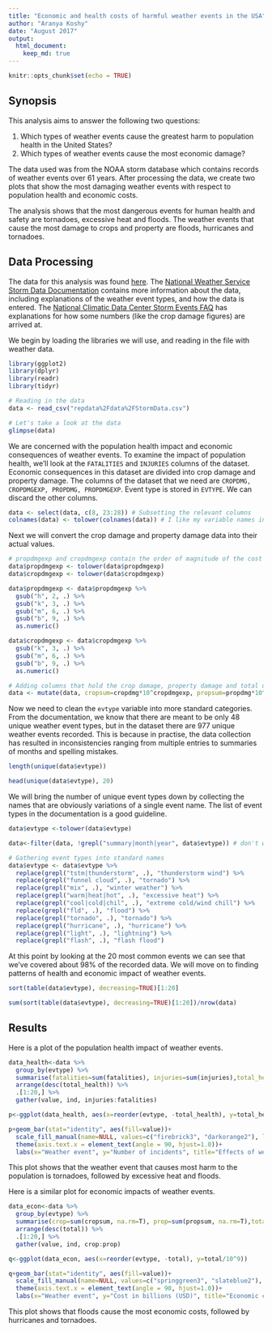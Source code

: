 ```yaml
---
title: "Economic and health costs of harmful weather events in the USA"
author: "Aranya Koshy"
date: "August 2017"
output: 
  html_document:
    keep_md: true
---
```


```r
knitr::opts_chunk$set(echo = TRUE)
```

## Synopsis

This analysis aims to answer the following two questions:

1. Which types of weather events cause the greatest harm to population health in the United States?
2. Which types of weather events cause the most economic damage?

The data used was from the NOAA storm database which contains records of weather events over 61 years. After processing the data, we create two plots that show the most damaging weather events with respect to population health and economic costs.

The analysis shows that the most dangerous events for human health and safety are tornadoes, excessive heat and floods. The weather events that cause the most damage to crops and property are floods, hurricanes and tornadoes.

## Data Processing

The data for this analysis was found [here](https://d396qusza40orc.cloudfront.net/repdata%2Fdata%2FStormData.csv.bz2). The [National Weather Service Storm Data Documentation](https://d396qusza40orc.cloudfront.net/repdata%2Fpeer2_doc%2Fpd01016005curr.pdf) contains more information about the data, including explanations of the weather event types, and how the data is entered. The [National Climatic Data Center Storm Events FAQ](https://d396qusza40orc.cloudfront.net/repdata%2Fpeer2_doc%2FNCDC%20Storm%20Events-FAQ%20Page.pdf) has explanations for how some numbers (like the crop damage figures) are arrived at.

We begin by loading the libraries we will use, and reading in the file with weather data.

```r
library(ggplot2)
library(dplyr)
library(readr)
library(tidyr)

# Reading in the data
data <- read_csv("repdata%2Fdata%2FStormData.csv")

# Let's take a look at the data
glimpse(data)
```

We are concerned with the population health impact and economic consequences of weather events. To examine the impact of population health, we'll look at the `FATALITIES` and `INJURIES` columns of the dataset. Economic consequences in this dataset are divided into crop damage and property damage. The columns of the dataset that we need are `CROPDMG, CROPDMGEXP, PROPDMG, PROPDMGEXP`. Event type is stored in `EVTYPE`. We can discard the other columns.

```r
data <- select(data, c(8, 23:28)) # Subsetting the relevant columns
colnames(data) <- tolower(colnames(data)) # I like my variable names in lowercase
```

Next we will convert the crop damage and property damage data into their actual values.

```r
# propdmgexp and cropdmgexp contain the order of magnitude of the cost
data$propdmgexp <- tolower(data$propdmgexp)
data$cropdmgexp <- tolower(data$cropdmgexp)

data$propdmgexp <- data$propdmgexp %>%
  gsub("h", 2, .) %>%
  gsub("k", 3, .) %>%
  gsub("m", 6, .) %>%
  gsub("b", 9, .) %>%
  as.numeric()

data$cropdmgexp <- data$cropdmgexp %>%
  gsub("k", 3, .) %>%
  gsub("m", 6, .) %>%
  gsub("b", 9, .) %>%
  as.numeric()

# Adding columns that hold the crop damage, property damage and total damage amounts
data <- mutate(data, cropsum=cropdmg*10^cropdmgexp, propsum=propdmg*10^propdmgexp, damage=apply(cbind(cropsum, propsum), 1, sum, na.rm=TRUE))

```

Now we need to clean the `evtype` variable into more standard categories. From the documentation, we know that there are meant to be only 48 unique weather event types, but in the dataset there are 977 unique weather events recorded. This is because in practise, the data collection has resulted in inconsistencies ranging from multiple entries to summaries of months and spelling mistakes.

```r
length(unique(data$evtype))

head(unique(data$evtype), 20)
```


We will bring the number of unique event types down by collecting the names that are obviously variations of a single event name. The list of event types in the documentation is a good guideline.

```r
data$evtype <-tolower(data$evtype)

data<-filter(data, !grepl("summary|month|year", data$evtype)) # don't want to double count events

# Gathering event types into standard names
data$evtype <- data$evtype %>%
  replace(grepl("tstm|thunderstorm", .), "thunderstorm wind") %>%
  replace(grepl("funnel cloud", .), "tornado") %>%
  replace(grepl("mix", .), "winter weather") %>%
  replace(grepl("warm|heat|hot", .), "excessive heat") %>%
  replace(grepl("cool|cold|chil", .), "extreme cold/wind chill") %>%
  replace(grepl("fld", .), "flood") %>%
  replace(grepl("tornado", .), "tornado") %>%
  replace(grepl("hurricane", .), "hurricane") %>%
  replace(grepl("light", .), "lightning") %>%
  replace(grepl("flash", .), "flash flood")
```

At this point by looking at the 20 most common events we can see that we've covered about 98% of the recorded data. We will move on to finding patterns of health and economic impact of weather events.

```r
sort(table(data$evtype), decreasing=TRUE)[1:20]

sum(sort(table(data$evtype), decreasing=TRUE)[1:20])/nrow(data)
```

## Results

Here is a plot of the population health impact of weather events.

```r
data_health<-data %>%
  group_by(evtype) %>%
  summarise(fatalities=sum(fatalities), injuries=sum(injuries),total_health=sum(fatalities, injuries)) %>%
  arrange(desc(total_health)) %>%
  .[1:20,] %>%
  gather(value, ind, injuries:fatalities)

p<-ggplot(data_health, aes(x=reorder(evtype, -total_health), y=total_health))

p+geom_bar(stat="identity", aes(fill=value))+
  scale_fill_manual(name=NULL, values=c("firebrick3", "darkorange2"), labels=c("Fatalities", "Injuries"))+
  theme(axis.text.x = element_text(angle = 90, hjust=1.0))+
  labs(x="Weather event", y="Number of incidents", title="Effects of weather events in the USA on population health")

```

This plot shows that the weather event that causes most harm to the population is tornadoes, followed by excessive heat and floods.

Here is a similar plot for economic impacts of weather events.

```r
data_econ<-data %>%
  group_by(evtype) %>%
  summarise(crop=sum(cropsum, na.rm=T), prop=sum(propsum, na.rm=T),total=sum(crop, prop)) %>%
  arrange(desc(total)) %>%
  .[1:20,] %>%
  gather(value, ind, crop:prop)

q<-ggplot(data_econ, aes(x=reorder(evtype, -total), y=total/10^9))

q+geom_bar(stat="identity", aes(fill=value))+
  scale_fill_manual(name=NULL, values=c("springgreen3", "slateblue2"), labels=c("Crop damage", "Property damage"))+
  theme(axis.text.x = element_text(angle = 90, hjust=1.0))+
  labs(x="Weather event", y="Cost in billions (USD)", title="Economic consequences of weather events in the USA")

```

This plot shows that floods cause the most economic costs, followed by hurricanes and tornadoes.
